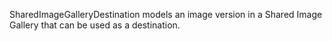 <!-- Code generated from the comments of the SharedImageGalleryDestination struct in builder/azure/chroot/shared_image_gallery_destination.go; DO NOT EDIT MANUALLY -->

SharedImageGalleryDestination models an image version in a Shared
Image Gallery that can be used as a destination.

<!-- End of code generated from the comments of the SharedImageGalleryDestination struct in builder/azure/chroot/shared_image_gallery_destination.go; -->
